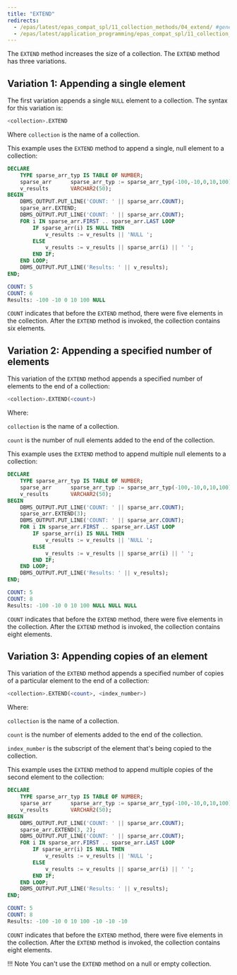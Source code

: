 ```yaml
---
title: "EXTEND"
redirects:
  - /epas/latest/epas_compat_spl/11_collection_methods/04_extend/ #generated for docs/epas/reorg-role-use-case-mode
  - /epas/latest/application_programming/epas_compat_spl/11_collection_methods/04_extend/
---
```


<div id="extend" class="registered_link"></div>

The `EXTEND` method increases the size of a collection. The `EXTEND` method has three variations. 

## Variation 1: Appending a single element

The first variation appends a single `NULL` element to a collection. The syntax for this variation is:

```sql
<collection>.EXTEND
```

Where `collection` is the name of a collection.

This example uses the `EXTEND` method to append a single, null element to a collection:

```sql
DECLARE
    TYPE sparse_arr_typ IS TABLE OF NUMBER;
    sparse_arr      sparse_arr_typ := sparse_arr_typ(-100,-10,0,10,100);
    v_results       VARCHAR2(50);
BEGIN
    DBMS_OUTPUT.PUT_LINE('COUNT: ' || sparse_arr.COUNT);
    sparse_arr.EXTEND;
    DBMS_OUTPUT.PUT_LINE('COUNT: ' || sparse_arr.COUNT);
    FOR i IN sparse_arr.FIRST .. sparse_arr.LAST LOOP
        IF sparse_arr(i) IS NULL THEN
            v_results := v_results || 'NULL ';
        ELSE
            v_results := v_results || sparse_arr(i) || ' ';
        END IF;
    END LOOP;
    DBMS_OUTPUT.PUT_LINE('Results: ' || v_results);
END;

COUNT: 5
COUNT: 6
Results: -100 -10 0 10 100 NULL
```

`COUNT` indicates that before the `EXTEND` method, there were five elements in the collection. After the `EXTEND` method is invoked, the collection contains six elements.

## Variation 2: Appending a specified number of elements

This variation of the `EXTEND` method appends a specified number of elements to the end of a collection:

```sql
<collection>.EXTEND(<count>)
```

Where: 

`collection` is the name of a collection.

`count` is the number of null elements added to the end of the collection.

This example uses the `EXTEND` method to append multiple null elements to a collection:

```sql
DECLARE
    TYPE sparse_arr_typ IS TABLE OF NUMBER;
    sparse_arr      sparse_arr_typ := sparse_arr_typ(-100,-10,0,10,100);
    v_results       VARCHAR2(50);
BEGIN
    DBMS_OUTPUT.PUT_LINE('COUNT: ' || sparse_arr.COUNT);
    sparse_arr.EXTEND(3);
    DBMS_OUTPUT.PUT_LINE('COUNT: ' || sparse_arr.COUNT);
    FOR i IN sparse_arr.FIRST .. sparse_arr.LAST LOOP
        IF sparse_arr(i) IS NULL THEN
            v_results := v_results || 'NULL ';
        ELSE
            v_results := v_results || sparse_arr(i) || ' ';
        END IF;
    END LOOP;
    DBMS_OUTPUT.PUT_LINE('Results: ' || v_results);
END;

COUNT: 5
COUNT: 8
Results: -100 -10 0 10 100 NULL NULL NULL
```

`COUNT` indicates that before the `EXTEND` method, there were five elements in the collection. After the `EXTEND` method is invoked, the collection contains eight elements.

## Variation 3: Appending copies of an element

This variation of the `EXTEND` method appends a specified number of copies of a particular element to the end of a collection:

```sql
<collection>.EXTEND(<count>, <index_number>)
```

Where:

`collection` is the name of a collection.

`count` is the number of elements added to the end of the collection.

`index_number` is the subscript of the element that's being copied to the collection.

This example uses the `EXTEND` method to append multiple copies of the second element to the collection:

```sql
DECLARE
    TYPE sparse_arr_typ IS TABLE OF NUMBER;
    sparse_arr      sparse_arr_typ := sparse_arr_typ(-100,-10,0,10,100);
    v_results       VARCHAR2(50);
BEGIN
    DBMS_OUTPUT.PUT_LINE('COUNT: ' || sparse_arr.COUNT);
    sparse_arr.EXTEND(3, 2);
    DBMS_OUTPUT.PUT_LINE('COUNT: ' || sparse_arr.COUNT);
    FOR i IN sparse_arr.FIRST .. sparse_arr.LAST LOOP
        IF sparse_arr(i) IS NULL THEN
            v_results := v_results || 'NULL ';
        ELSE
            v_results := v_results || sparse_arr(i) || ' ';
        END IF;
    END LOOP;
    DBMS_OUTPUT.PUT_LINE('Results: ' || v_results);
END;

COUNT: 5
COUNT: 8
Results: -100 -10 0 10 100 -10 -10 -10
```

`COUNT` indicates that before the `EXTEND` method, there were five elements in the collection. After the `EXTEND` method is invoked, the collection contains eight elements.

!!! Note
    You can't use the `EXTEND` method on a null or empty collection.
